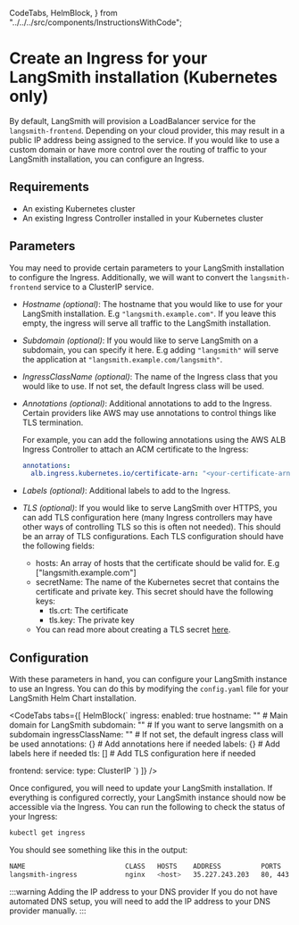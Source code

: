   CodeTabs,
  HelmBlock,
} from "../../../src/components/InstructionsWithCode";

# Create an Ingress for your LangSmith installation (Kubernetes only)

By default, LangSmith will provision a LoadBalancer service for the `langsmith-frontend`. Depending on your cloud provider, this may result in a public IP address being assigned to the service. If you would like to use a custom domain or have more control over the routing of traffic to your LangSmith installation, you can configure an Ingress.

## Requirements

- An existing Kubernetes cluster
- An existing Ingress Controller installed in your Kubernetes cluster

## Parameters

You may need to provide certain parameters to your LangSmith installation to configure the Ingress. Additionally, we will want to convert the `langsmith-frontend` service to a ClusterIP service.

- *Hostname (optional)*: The hostname that you would like to use for your LangSmith installation. E.g `"langsmith.example.com"`. If you leave this empty, the ingress will serve all traffic to the LangSmith installation.
- *Subdomain (optional)*: If you would like to serve LangSmith on a subdomain, you can specify it here. E.g adding `"langsmith"` will serve the application at `"langsmith.example.com/langsmith"`.
- *IngressClassName (optional)*: The name of the Ingress class that you would like to use. If not set, the default Ingress class will be used.
- *Annotations (optional)*: Additional annotations to add to the Ingress. Certain providers like AWS may use annotations to control things like TLS termination.

  For example, you can add the following annotations using the AWS ALB Ingress Controller to attach an ACM certificate to the Ingress:
  ```yaml
  annotations:
    alb.ingress.kubernetes.io/certificate-arn: "<your-certificate-arn>"
  ```
- *Labels (optional)*: Additional labels to add to the Ingress.
- *TLS (optional)*: If you would like to serve LangSmith over HTTPS, you can add TLS configuration here (many Ingress controllers may have other ways of controlling TLS so this is often not needed). This should be an array of TLS configurations. Each TLS configuration should have the following fields:
  - hosts: An array of hosts that the certificate should be valid for. E.g ["langsmith.example.com"]
  - secretName: The name of the Kubernetes secret that contains the certificate and private key. This secret should have the following keys:
    - tls.crt: The certificate
    - tls.key: The private key
  - You can read more about creating a TLS secret [here](https://kubernetes.io/docs/concepts/services-networking/ingress/#tls).


## Configuration

With these parameters in hand, you can configure your LangSmith instance to use an Ingress. You can do this by modifying the `config.yaml` file for your LangSmith Helm Chart installation.

<CodeTabs
  tabs={[
    HelmBlock(`
  ingress:
    enabled: true
    hostname: "" # Main domain for LangSmith
    subdomain: "" # If you want to serve langsmith on a subdomain
    ingressClassName: "" # If not set, the default ingress class will be used
    annotations: {} # Add annotations here if needed
    labels: {} # Add labels here if needed
    tls: [] # Add TLS configuration here if needed

  frontend:
    service:
      type: ClusterIP
    `)
  ]}
/>

Once configured, you will need to update your LangSmith installation. If everything is configured correctly, your LangSmith instance should now be accessible via the Ingress.
You can run the following to check the status of your Ingress:

```bash
kubectl get ingress
```

You should see something like this in the output:

  ```bash
NAME                         CLASS   HOSTS    ADDRESS          PORTS     AGE
langsmith-ingress            nginx   <host>   35.227.243.203   80, 443   95d
```

:::warning Adding the IP address to your DNS provider
If you do not have automated DNS setup, you will need to add the IP address to your DNS provider manually.
:::
